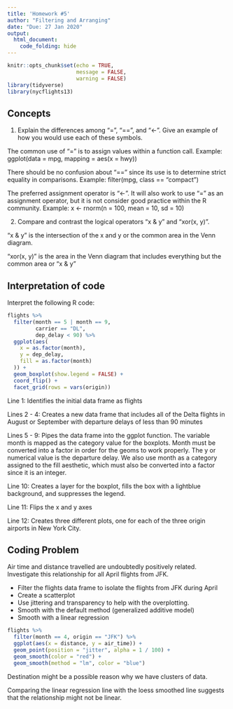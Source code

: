 ```yaml
---
title: 'Homework #5'
author: "Filtering and Arranging"
date: "Due: 27 Jan 2020"
output:  
  html_document:
    code_folding: hide
---
```


```r
knitr::opts_chunk$set(echo = TRUE,
                      message = FALSE,
                      warning = FALSE)
library(tidyverse)
library(nycflights13)
```

## Concepts  

1.  Explain the differences among "=", "==", and "<-". Give an example of how you would use each of these symbols.

The common use of "=" is to assign values within a function call. Example: ggplot(data = mpg, mapping = aes(x = hwy))  

There should be no confusion about "==" since its use is to determine strict equality in comparisons. Example: filter(mpg, class == "compact")  

The preferred assignment operator is "<-". It will also work to use "=" as an assignment operator, but it is not consider good practice within the R community. Example:  x <- rnorm(n = 100, mean = 10, sd = 10)

2.  Compare and contrast the logical operators "x & y" and "xor(x, y)".

"x & y" is the intersection of the x and y or the common area in the Venn diagram.  

"xor(x, y)" is the area in the Venn diagram that includes everything but the common area or "x & y"

## Interpretation of code  

Interpret the following R code:  

```r
flights %>%
  filter(month == 5 | month == 9,
         carrier == "DL",
         dep_delay < 90) %>%
  ggplot(aes(
    x = as.factor(month),
    y = dep_delay,
    fill = as.factor(month)
  )) +
  geom_boxplot(show.legend = FALSE) +
  coord_flip() +
  facet_grid(rows = vars(origin))
```

Line 1: Identifies the initial data frame as flights

Lines 2 - 4: Creates a new data frame that includes all of the Delta flights in August or September with departure delays of less than 90 minutes

Lines 5 - 9: Pipes the data frame into the ggplot function. The variable month is mapped as the category value for the boxplots. Month must be converted into a factor in order for the geoms to work properly. The y or numerical value is the departure delay. We also use month as a category assigned to the fill aesthetic, which must also be converted into a factor since it is an integer.  

Line 10: Creates a layer for the boxplot, fills the box with a lightblue background, and suppresses the legend.

Line 11: Flips the x and y axes  

Line 12: Creates three different plots, one for each of the three origin airports in New York City.

## Coding Problem

Air time and distance travelled are undoubtedly positively related. Investigate this relationship for all April flights from JFK.

*  Filter the flights data frame to isolate the flights from JFK during April
*  Create a scatterplot
*  Use jittering and transparency to help with the overplotting.
*  Smooth with the default method (generalized additive model)
*  Smooth with a linear regression

```r
flights %>%
  filter(month == 4, origin == "JFK") %>%
  ggplot(aes(x = distance, y = air_time)) +
  geom_point(position = "jitter", alpha = 1 / 100) +
  geom_smooth(color = "red") +
  geom_smooth(method = "lm", color = "blue")
```  

Destination might be a possible reason why we have clusters of data.  

Comparing the linear regression line with the loess smoothed line suggests that the relationship might not be linear.